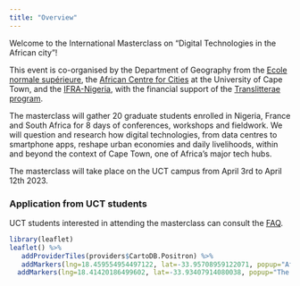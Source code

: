 ---
title: "Overview"
---

Welcome to the International Masterclass on "Digital Technologies in the African city"!

This event is co-organised by the Department of Geography from the [Ecole normale supérieure](https://www.ens.psl.eu/), the [African Centre for Cities](https://www.africancentreforcities.net/) at the University of Cape Town, and the [IFRA-Nigeria](https://www.ifra-nigeria.org/about-us/ifra-nigeria), with the financial support of the [Translitterae program](https://www.psl.eu/en/translitterae).

The masterclass will gather 20 graduate students enrolled in Nigeria, France and South Africa for 8 days of conferences, workshops and fieldwork. We will question and research how digital technologies, from data centres to smartphone apps, reshape urban economies and daily livelihoods, within and beyond the context of Cape Town, one of Africa's major tech hubs.

The masterclass will take place on the UCT campus from April 3rd to April 12th 2023.

### Application from UCT students

UCT students interested in attending the masterclass can consult the [FAQ](https://jmigozzi.github.io/masterclass/FAQ.html).

```{r, include=T, echo=FALSE}

library(leaflet)
leaflet() %>%
   addProviderTiles(providers$CartoDB.Positron) %>% 
   addMarkers(lng=18.459554954497122, lat=-33.95708959122071, popup="African Center for Cities, University of Cape Town") %>% 
  addMarkers(lng=18.41420186499602, lat=-33.93407914080038, popup="The Lenox Guesthouse")
```
